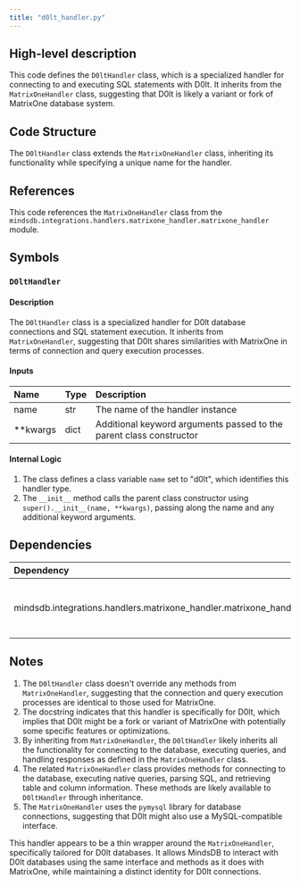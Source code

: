 ```yaml
---
title: "d0lt_handler.py"
---
```


## High-level description
This code defines the `D0ltHandler` class, which is a specialized handler for connecting to and executing SQL statements with D0lt. It inherits from the `MatrixOneHandler` class, suggesting that D0lt is likely a variant or fork of MatrixOne database system.

## Code Structure
The `D0ltHandler` class extends the `MatrixOneHandler` class, inheriting its functionality while specifying a unique name for the handler.

## References
This code references the `MatrixOneHandler` class from the `mindsdb.integrations.handlers.matrixone_handler.matrixone_handler` module.

## Symbols

### `D0ltHandler`
#### Description
The `D0ltHandler` class is a specialized handler for D0lt database connections and SQL statement execution. It inherits from `MatrixOneHandler`, suggesting that D0lt shares similarities with MatrixOne in terms of connection and query execution processes.

#### Inputs
| Name | Type | Description |
|:-----|:-----|:------------|
| name | str | The name of the handler instance |
| **kwargs | dict | Additional keyword arguments passed to the parent class constructor |

#### Internal Logic
1. The class defines a class variable `name` set to "d0lt", which identifies this handler type.
2. The `__init__` method calls the parent class constructor using `super().__init__(name, **kwargs)`, passing along the name and any additional keyword arguments.

## Dependencies
| Dependency | Purpose |
|:-----------|:--------|
| mindsdb.integrations.handlers.matrixone_handler.matrixone_handler | Imports the MatrixOneHandler class which D0ltHandler extends |

## Notes
1. The `D0ltHandler` class doesn't override any methods from `MatrixOneHandler`, suggesting that the connection and query execution processes are identical to those used for MatrixOne.
2. The docstring indicates that this handler is specifically for D0lt, which implies that D0lt might be a fork or variant of MatrixOne with potentially some specific features or optimizations.
3. By inheriting from `MatrixOneHandler`, the `D0ltHandler` likely inherits all the functionality for connecting to the database, executing queries, and handling responses as defined in the `MatrixOneHandler` class.
4. The related `MatrixOneHandler` class provides methods for connecting to the database, executing native queries, parsing SQL, and retrieving table and column information. These methods are likely available to `D0ltHandler` through inheritance.
5. The `MatrixOneHandler` uses the `pymysql` library for database connections, suggesting that D0lt might also use a MySQL-compatible interface.

This handler appears to be a thin wrapper around the `MatrixOneHandler`, specifically tailored for D0lt databases. It allows MindsDB to interact with D0lt databases using the same interface and methods as it does with MatrixOne, while maintaining a distinct identity for D0lt connections.